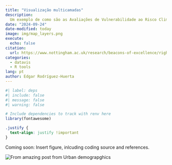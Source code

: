 ```yaml
---
title: "Visualização multicamadas"
description:
  Um exemplo de como são as Avaliações de Vulnerabilidade ao Risco Climático (CRVA) aplicando o método proposto
date: "2024-09-24"
date-modified: today
image: img/map_layers.png
execute:
  echo: false
citation:
  url: https://www.nottingham.ac.uk/research/beacons-of-excellence/rights-lab/research-projects/climateandoccupationalhealthanddecentworknexus.aspx
categories:
  - datavis
  - R tools
lang: pt
author: Edgar Rodríguez-Huerta
---
```


```r
#| label: deps
#| include: false
#| message: false
#| warning: false

# Include dependencies to track with renv here
library(fontawesome)
```

:::{.column-body-outset}

```css
.justify {
  text-align: justify !important
}
```

::: {.justify}


Coming soon: Insert figure, inlcuding coding source and references.

![](img/map_layers.png "From amazing post from Urban demograpghics")

:::
:::
